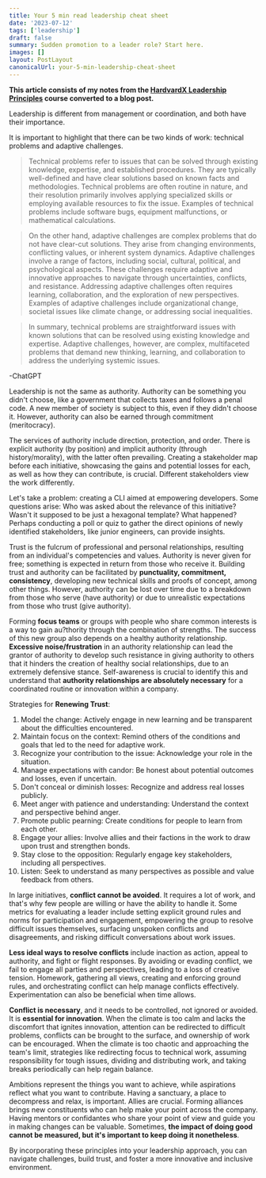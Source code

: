 ```yaml
---
title: Your 5 min read leadership cheat sheet
date: '2023-07-12'
tags: ['leadership']
draft: false
summary: Sudden promotion to a leader role? Start here.
images: []
layout: PostLayout
canonicalUrl: your-5-min-leadership-cheat-sheet
---
```


**This article consists of my notes from the [HardvardX Leadership Principles](https://www.edx.org/course/exercising-leadership-foundational-principles) course converted to a blog post.**

Leadership is different from management or coordination, and both have their importance.

It is important to highlight that there can be two kinds of work: technical problems and adaptive challenges.

> Technical problems refer to issues that can be solved through existing knowledge, expertise, and established procedures. They are typically well-defined and have clear solutions based on known facts and methodologies. Technical problems are often routine in nature, and their resolution primarily involves applying specialized skills or employing available resources to fix the issue. Examples of technical problems include software bugs, equipment malfunctions, or mathematical calculations.

> On the other hand, adaptive challenges are complex problems that do not have clear-cut solutions. They arise from changing environments, conflicting values, or inherent system dynamics. Adaptive challenges involve a range of factors, including social, cultural, political, and psychological aspects. These challenges require adaptive and innovative approaches to navigate through uncertainties, conflicts, and resistance. Addressing adaptive challenges often requires learning, collaboration, and the exploration of new perspectives. Examples of adaptive challenges include organizational change, societal issues like climate change, or addressing social inequalities.

> In summary, technical problems are straightforward issues with known solutions that can be resolved using existing knowledge and expertise. Adaptive challenges, however, are complex, multifaceted problems that demand new thinking, learning, and collaboration to address the underlying systemic issues.

-ChatGPT

Leadership is not the same as authority. Authority can be something you didn't choose, like a government that collects taxes and follows a penal code. A new member of society is subject to this, even if they didn't choose it. However, authority can also be earned through commitment (meritocracy).

The services of authority include direction, protection, and order. There is explicit authority (by position) and implicit authority (through history/morality), with the latter often prevailing. Creating a stakeholder map before each initiative, showcasing the gains and potential losses for each, as well as how they can contribute, is crucial. Different stakeholders view the work differently.

Let's take a problem: creating a CLI aimed at empowering developers. Some questions arise: Who was asked about the relevance of this initiative? Wasn't it supposed to be just a hexagonal template? What happened? Perhaps conducting a poll or quiz to gather the direct opinions of newly identified stakeholders, like junior engineers, can provide insights.

Trust is the fulcrum of professional and personal relationships, resulting from an individual's competencies and values. Authority is never given for free; something is expected in return from those who receive it. Building trust and authority can be facilitated by **punctuality, commitment, consistency**, developing new technical skills and proofs of concept, among other things. However, authority can be lost over time due to a breakdown from those who serve (have authority) or due to unrealistic expectations from those who trust (give authority).

Forming **focus teams** or groups with people who share common interests is a way to gain au?thority through the combination of strengths. The success of this new group also depends on a healthy authority relationship. **Excessive noise/frustration** in an authority relationship can lead the grantor of authority to develop such resistance in giving authority to others that it hinders the creation of healthy social relationships, due to an extremely defensive stance. Self-awareness is crucial to identify this and understand that **authority relationships are absolutely necessary** for a coordinated routine or innovation within a company.

Strategies for **Renewing Trust**:

1. Model the change: Actively engage in new learning and be transparent about the difficulties encountered.
2. Maintain focus on the context: Remind others of the conditions and goals that led to the need for adaptive work.
3. Recognize your contribution to the issue: Acknowledge your role in the situation.
4. Manage expectations with candor: Be honest about potential outcomes and losses, even if uncertain.
5. Don't conceal or diminish losses: Recognize and address real losses publicly.
6. Meet anger with patience and understanding: Understand the context and perspective behind anger.
7. Promote public pearning: Create conditions for people to learn from each other.
8. Engage your allies: Involve allies and their factions in the work to draw upon trust and strengthen bonds.
9. Stay close to the opposition: Regularly engage key stakeholders, including all perspectives.
10. Listen: Seek to understand as many perspectives as possible and value feedback from others.

In large initiatives, **conflict cannot be avoided**. It requires a lot of work, and that's why few people are willing or have the ability to handle it. Some metrics for evaluating a leader include setting explicit ground rules and norms for participation and engagement, empowering the group to resolve difficult issues themselves, surfacing unspoken conflicts and disagreements, and risking difficult conversations about work issues.

**Less ideal ways to resolve conflicts** include inaction as action, appeal to authority, and fight or flight responses. By avoiding or evading conflict, we fail to engage all parties and perspectives, leading to a loss of creative tension. Homework, gathering all views, creating and enforcing ground rules, and orchestrating conflict can help manage conflicts effectively. Experimentation can also be beneficial when time allows.

**Conflict is necessary**, and it needs to be controlled, not ignored or avoided. It is **essential for innovation**. When the climate is too calm and lacks the discomfort that ignites innovation, attention can be redirected to difficult problems, conflicts can be brought to the surface, and ownership of work can be encouraged. When the climate is too chaotic and approaching the team's limit, strategies like redirecting focus to technical work, assuming responsibility for tough issues, dividing and distributing work, and taking breaks periodically can help regain balance.

Ambitions represent the things you want to achieve, while aspirations reflect what you want to contribute. Having a sanctuary, a place to decompress and relax, is important. Allies are crucial. Forming alliances brings new constituents who can help make your point across the company. Having mentors or confidantes who share your point of view and guide you in making changes can be valuable. Sometimes, **the impact of doing good cannot be measured, but it's important to keep doing it nonetheless**.

By incorporating these principles into your leadership approach, you can navigate challenges, build trust, and foster a more innovative and inclusive environment.
